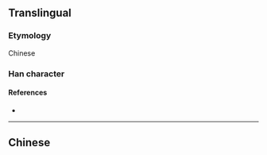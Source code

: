 {{character info/new}}
{{also|應|応}}
==Translingual==
{{Han simplified forms|應|応|应}}
{{stroke order|strokes=4}}

===Etymology===
Chinese {{Han simp|應|f=倠|t=⺍|f2=心|t2=一}}

===Han character===
{{Han char|rn=53|rad=广|as=04|sn=7|four=|canj=IFM|ids=⿸广⿱⺍一}}

====References====
* {{Han ref|kx=0344.051|hdz=20875.140|uh=5E94|ud=24212}}

----

==Chinese==
{{zh-see|應}}
